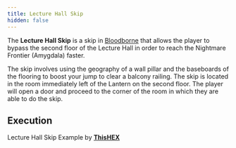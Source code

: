 ```yaml
---
title: Lecture Hall Skip
hidden: false
---
```



The **Lecture Hall Skip** is a skip in [Bloodborne](/bloodborne) that allows the player to bypass the second floor of the Lecture Hall in order to reach the Nightmare Frontier (Amygdala) faster.

The skip involves using the geography of a wall pillar and the baseboards of the flooring to boost your jump to clear a balcony railing. The skip is located in the room immediately left of the Lantern on the second floor. The player will open a door and proceed to the corner of the room in which they are able to do the skip.

## Execution

Lecture Hall Skip Example by [**ThisHEX**](https://www.youtube.com/channel/UCgmq4h643S5tc6_qPYdUIgw)

<YouTube id="https://youtube.com/watch?v=lSz9YDjzf1o" />